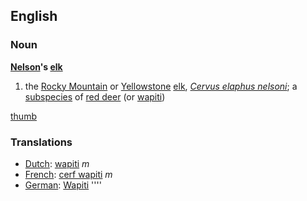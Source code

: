 ==English==
===Noun===
'''[[Nelson]]'s [[elk]]'''

# the [[Rocky Mountain]] or [[Yellowstone]] [[elk]], ''[[Cervus elaphus nelsoni]]''; a [[subspecies]] of  [[red deer]] (or [[wapiti]])
[[image:nelsons_elk.jpg|thumb]]
{{wikipediapar|red deer}}
===Translations===
*[[Dutch]]: [[wapiti]] ''m''
*[[French]]: [[cerf wapiti]] ''m''
*[[German]]: [[Wapiti]] ''''